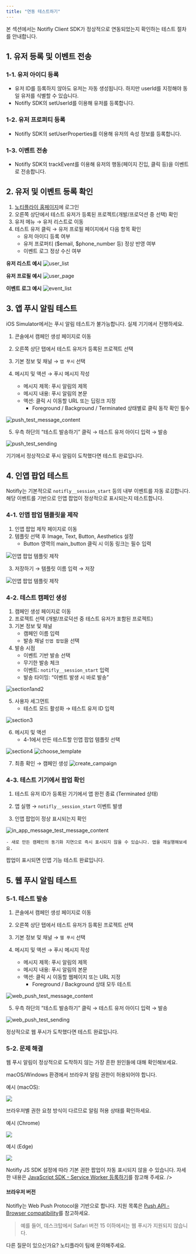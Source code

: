 ```yaml
---
title: "연동 테스트하기"
---
```


본 섹션에서는 Notifly Client SDK가 정상적으로 연동되었는지 확인하는 테스트 절차를 안내합니다.

## 1. 유저 등록 및 이벤트 전송

### 1-1. 유저 아이디 등록

- 유저 ID를 등록하지 않아도 유저는 자동 생성됩니다. 하지만 userId를 지정해야 동일 유저를 식별할 수 있습니다.
- Notifly SDK의 setUserId를 이용해 유저를 등록합니다.

### 1-2. 유저 프로퍼티 등록

- Notifly SDK의 setUserProperties를 이용해 유저의 속성 정보를 등록합니다.

### 1-3. 이벤트 전송

- Notifly SDK의 trackEvent를 이용해 유저의 행동(페이지 진입, 클릭 등)을 이벤트로 전송합니다.

## 2. 유저 및 이벤트 등록 확인

1. [노티플라이 홈페이지](https://notifly.tech/)에 로그인
2. 오른쪽 상단에서 테스트 유저가 등록된 프로젝트(개발/프로덕션 중 선택) 확인
3. 유저 메뉴 → 유저 리스트로 이동
4. 테스트 유저 클릭 → 유저 프로필 페이지에서 다음 항목 확인
    - 유저 아이디 등록 여부
    - 유저 프로퍼티 ($email, $phone_number 등) 정상 반영 여부
    - 이벤트 로그 정상 수신 여부

**유저 리스트 예시**
![user_list](sdk/image/user_list.png)

**유저 프로필 예시**
![user_page](sdk/image/user_page.png)

**이벤트 로그 예시**
![event_list](sdk/image/user_event_list.png)

## 3. 앱 푸시 알림 테스트

<Warning> iOS Simulator에서는 푸시 알림 테스트가 불가능합니다. 실제 기기에서 진행하세요. </Warning>

1. 콘솔에서 캠페인 생성 페이지로 이동

2. 오른쪽 상단 탭에서 테스트 유저가 등록된 프로젝트 선택

3. 기본 정보 및 채널 → `앱 푸시` 선택

4. 메시지 및 액션 → 푸시 메시지 작성
    - 메시지 제목: 푸시 알림의 제목
    - 메시지 내용: 푸시 알림의 본문
    - 액션: 클릭 시 이동할 URL 또는 딥링크 지정
        - Foreground / Background / Terminated 상태별로 클릭 동작 확인 필수

![push_test_message_content](sdk/image/push_test_content.png)

5. 우측 하단의 “테스트 발송하기” 클릭 → 테스트 유저 아이디 입력 → 발송

![push_test_sending](sdk/image/push_test_result.png)

기기에서 정상적으로 푸시 알림이 도착했다면 테스트 완료입니다.

## 4. 인앱 팝업 테스트

Notifly는 기본적으로 `notifly__session_start` 등의 내부 이벤트를 자동 로깅합니다.
해당 이벤트를 기반으로 인앱 팝업이 정상적으로 표시되는지 테스트합니다.

### 4-1. 인앱 팝업 템플릿을 제작

1. 인앱 팝업 제작 페이지로 이동
2. 템플릿 선택 후 Image, Text, Button, Aesthetics 설정
   - Button 영역의 main_button 클릭 시 이동 링크는 필수 입력

![인앱 팝업 템플릿 제작](sdk/image/in_app_message_test_create_template.png)

3. 저장하기 → 템플릿 이름 입력 → 저장

![인앱 팝업 템플릿 제작](sdk/image/in_app_message_test_save_template.png)

### 4-2. 테스트 캠페인 생성

1. 캠페인 생성 페이지로 이동
2. 프로젝트 선택 (개발/프로덕션 중 테스트 유저가 포함된 프로젝트)
3. 기본 정보 및 채널 
   - 캠페인 이름 입력
   - 발송 채널 `인앱 팝업`을 선택
4. 발송 시점
   - 이벤트 기반 발송 선택
   - 무기한 발송 체크
   - 이벤트: `notifly__session_start` 입력
   - 발송 타이밍: “이벤트 발생 시 바로 발송”

![section1and2](sdk/image/in_app_message_test_section1and2.png)

5. 사용자 세그먼트
    - 테스트 모드 활성화 → 테스트 유저 ID 입력

![section3](sdk/image/in_app_message_test_section3.png)

6. 메시지 및 액션
    - 4-1에서 만든 테스트할 인앱 팝업 템플릿 선택

![section4](sdk/image/in_app_message_test_section4.png)
![choose_template](sdk/image/in_app_message_test_select_template.png)

7. 최종 확인 → 캠페인 생성
   ![create_campaign](sdk/image/in_app_message_test_campaign_review.png)

### 4-3. 테스트 기기에서 팝업 확인

1. 테스트 유저 ID가 등록된 기기에서 앱 완전 종료 (Terminated 상태)

2. 앱 실행 → `notifly__session_start` 이벤트 발생

3. 인앱 팝업이 정상 표시되는지 확인

![in_app_message_test_message_content](sdk/image/in_app_message_test_show_popup.png)

    - 새로 만든 캠페인의 동기화 지연으로 즉시 표시되지 않을 수 있습니다. 앱을 재실행해보세요.


팝업이 표시되면 인앱 기능 테스트 완료입니다.

## 5. 웹 푸시 알림 테스트

### 5-1. 테스트 발송

1. 콘솔에서 캠페인 생성 페이지로 이동

2. 오른쪽 상단 탭에서 테스트 유저가 등록된 프로젝트 선택

3. 기본 정보 및 채널 → `웹 푸시` 선택

4. 메시지 및 액션 → 푸시 메시지 작성
    - 메시지 제목: 푸시 알림의 제목
    - 메시지 내용: 푸시 알림의 본문
    - 액션: 클릭 시 이동할 웹페이지 또는 URL 지정
        - Foreground / Background 상태 모두 테스트

![web_push_test_message_content](sdk/image/javascript-sdk/web-push/web_push_test_content.png)

5. 우측 하단의 “테스트 발송하기” 클릭 → 테스트 유저 아이디 입력 → 발송

![web_push_test_sending](sdk/image/javascript-sdk/web-push/web_push_test_result.png)

정상적으로 웹 푸시가 도착했다면 테스트 완료입니다.

### 5-2. 문제 해결

웹 푸시 알림이 정상적으로 도착하지 않는 가장 흔한 원인들에 대해 확인해보세요.

<Accordion title="기기 권한">

macOS/Windows 환경에서 브라우저 알림 권한이 허용되어야 합니다.

예시 (macOS):

![](sdk/image/macOS_notification_settings.png)
</Accordion>
<Accordion title="브라우저 권한">

브라우저별 권한 요청 방식이 다르므로 알림 허용 상태를 확인하세요.

예시 (Chrome)

![](sdk/image/chrome-granted-example.png)

예시 (Edge)

![](sdk/image/edge-blocked-example.png)

Notifly JS SDK 설정에 따라 기본 권한 팝업이 자동 표시되지 않을 수 있습니다. 자세한 내용은 [JavaScript SDK - Service Worker 등록하기](sdk/javascript-sdk)를 참고해 주세요.
/>
</Accordion>
<Accordion title="브라우저 버전">
#### 브라우저 버전

Notifly는 Web Push Protocol을 기반으로 합니다. 지원 목록은 [Push API - Browser compatibility](https://developer.mozilla.org/en-US/docs/Web/API/Push_API)를 참고하세요.

> 예를 들어, 데스크탑에서 Safari 버전 15 이하에서는 웹 푸시가 지원되지 않습니다.
</Accordion>

다른 질문이 있으신가요? 노티플라이 팀에 문의해주세요.
